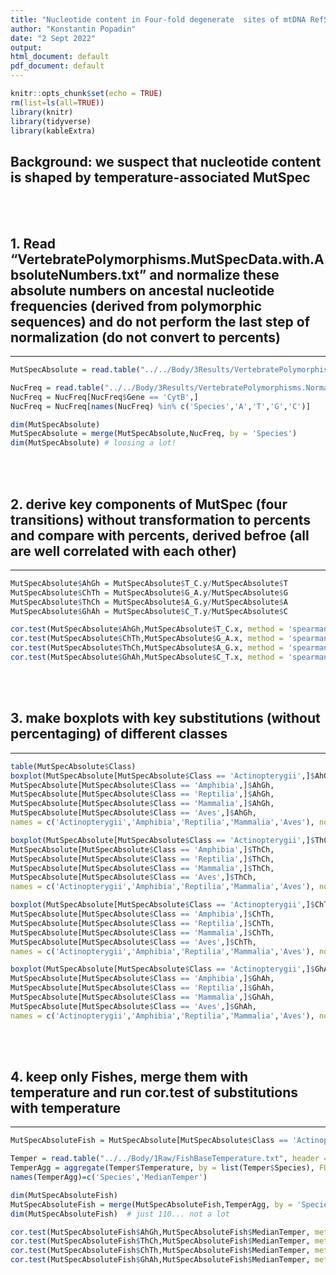 ```yaml
---
title: "Nucleotide content in Four-fold degenerate  sites of mtDNA RefSeqs of vertebrates"
author: "Konstantin Popadin"
date: "2 Sept 2022"
output:
html_document: default
pdf_document: default
---
```

  
```r
knitr::opts_chunk$set(echo = TRUE)
rm(list=ls(all=TRUE))
library(knitr)
library(tidyverse)
library(kableExtra)
```
## Background: we suspect that nucleotide content is shaped by temperature-associated MutSpec
<br>
<br>
  
## 1. Read "VertebratePolymorphisms.MutSpecData.with.AbsoluteNumbers.txt" and normalize these absolute numbers on ancestal nucleotide frequencies (derived from polymorphic sequences) and do not perform the last step of normalization (do not convert to percents)
***
```r
MutSpecAbsolute = read.table("../../Body/3Results/VertebratePolymorphisms.MutSpecData.with.AbsoluteNumbers.txt", header = TRUE, sep = ' ')

NucFreq = read.table("../../Body/3Results/VertebratePolymorphisms.Normalization.NeutralATGC.txt", header = TRUE, sep = ' ')
NucFreq = NucFreq[NucFreq$Gene == 'CytB',]
NucFreq = NucFreq[names(NucFreq) %in% c('Species','A','T','G','C')]

dim(MutSpecAbsolute)
MutSpecAbsolute = merge(MutSpecAbsolute,NucFreq, by = 'Species')
dim(MutSpecAbsolute) # loosing a lot! 
```
<br>
<br>
  
## 2. derive key components of MutSpec (four transitions) without transformation to percents and compare with percents, derived befroe (all are well correlated with each other)
***
```r
MutSpecAbsolute$AhGh = MutSpecAbsolute$T_C.y/MutSpecAbsolute$T
MutSpecAbsolute$ChTh = MutSpecAbsolute$G_A.y/MutSpecAbsolute$G
MutSpecAbsolute$ThCh = MutSpecAbsolute$A_G.y/MutSpecAbsolute$A
MutSpecAbsolute$GhAh = MutSpecAbsolute$C_T.y/MutSpecAbsolute$C

cor.test(MutSpecAbsolute$AhGh,MutSpecAbsolute$T_C.x, method = 'spearman') # positive
cor.test(MutSpecAbsolute$ChTh,MutSpecAbsolute$G_A.x, method = 'spearman') # positive
cor.test(MutSpecAbsolute$ThCh,MutSpecAbsolute$A_G.x, method = 'spearman') # positive
cor.test(MutSpecAbsolute$GhAh,MutSpecAbsolute$C_T.x, method = 'spearman') # positive
```
<br>
<br>

## 3. make boxplots with key substitutions (without  percentaging) of different classes
***
```r
table(MutSpecAbsolute$Class)
boxplot(MutSpecAbsolute[MutSpecAbsolute$Class == 'Actinopterygii',]$AhGh,
MutSpecAbsolute[MutSpecAbsolute$Class == 'Amphibia',]$AhGh,
MutSpecAbsolute[MutSpecAbsolute$Class == 'Reptilia',]$AhGh,
MutSpecAbsolute[MutSpecAbsolute$Class == 'Mammalia',]$AhGh,        
MutSpecAbsolute[MutSpecAbsolute$Class == 'Aves',]$AhGh, 
names = c('Actinopterygii','Amphibia','Reptilia','Mammalia','Aves'), notch = TRUE, outline = FALSE, main = 'AhGh')

boxplot(MutSpecAbsolute[MutSpecAbsolute$Class == 'Actinopterygii',]$ThCh,
MutSpecAbsolute[MutSpecAbsolute$Class == 'Amphibia',]$ThCh,
MutSpecAbsolute[MutSpecAbsolute$Class == 'Reptilia',]$ThCh,
MutSpecAbsolute[MutSpecAbsolute$Class == 'Mammalia',]$ThCh,        
MutSpecAbsolute[MutSpecAbsolute$Class == 'Aves',]$ThCh, 
names = c('Actinopterygii','Amphibia','Reptilia','Mammalia','Aves'), notch = TRUE, outline = FALSE, main = 'ThCh')

boxplot(MutSpecAbsolute[MutSpecAbsolute$Class == 'Actinopterygii',]$ChTh,
MutSpecAbsolute[MutSpecAbsolute$Class == 'Amphibia',]$ChTh,
MutSpecAbsolute[MutSpecAbsolute$Class == 'Reptilia',]$ChTh,
MutSpecAbsolute[MutSpecAbsolute$Class == 'Mammalia',]$ChTh,        
MutSpecAbsolute[MutSpecAbsolute$Class == 'Aves',]$ChTh, 
names = c('Actinopterygii','Amphibia','Reptilia','Mammalia','Aves'), notch = TRUE, outline = FALSE, main = 'ChTh')

boxplot(MutSpecAbsolute[MutSpecAbsolute$Class == 'Actinopterygii',]$GhAh,
MutSpecAbsolute[MutSpecAbsolute$Class == 'Amphibia',]$GhAh,
MutSpecAbsolute[MutSpecAbsolute$Class == 'Reptilia',]$GhAh,
MutSpecAbsolute[MutSpecAbsolute$Class == 'Mammalia',]$GhAh,        
MutSpecAbsolute[MutSpecAbsolute$Class == 'Aves',]$GhAh, 
names = c('Actinopterygii','Amphibia','Reptilia','Mammalia','Aves'), notch = TRUE, outline = FALSE, main = 'GhAh')

```
<br>
<br>

## 4. keep only Fishes, merge them with temperature and run cor.test of substitutions with temperature
***
```r
MutSpecAbsoluteFish = MutSpecAbsolute[MutSpecAbsolute$Class == 'Actinopterygii',]

Temper = read.table("../../Body/1Raw/FishBaseTemperature.txt", header = TRUE)
TemperAgg = aggregate(Temper$Temperature, by = list(Temper$Species), FUN = median)
names(TemperAgg)=c('Species','MedianTemper')

dim(MutSpecAbsoluteFish)
MutSpecAbsoluteFish = merge(MutSpecAbsoluteFish,TemperAgg, by = 'Species')
dim(MutSpecAbsoluteFish)  # just 110... not a lot

cor.test(MutSpecAbsoluteFish$AhGh,MutSpecAbsoluteFish$MedianTemper, method = 'spearman') # positive
cor.test(MutSpecAbsoluteFish$ThCh,MutSpecAbsoluteFish$MedianTemper, method = 'spearman') # nothing
cor.test(MutSpecAbsoluteFish$ChTh,MutSpecAbsoluteFish$MedianTemper, method = 'spearman') # a bit positive
cor.test(MutSpecAbsoluteFish$GhAh,MutSpecAbsoluteFish$MedianTemper, method = 'spearman') # a bit positive

```

